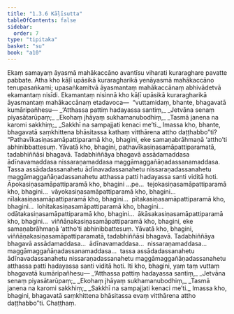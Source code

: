 ```yaml
---
title: "1.3.6 Kāḷīsutta"
tableOfContents: false
sidebar:
  order: 7
type: "tipitaka"
basket: "su"
book: "a10"
---
```



<DynamicBreadcrumb />

<Division number="26" book="a10" bookNo="17" page="293">

<Paragraph number="187" book="a10">
Ekaṃ samayaṃ āyasmā mahākaccāno avantīsu viharati kuraraghare pavatte pabbate. Atha kho kāḷī upāsikā kuraragharikā yenāyasmā mahākaccāno tenupasaṅkami; upasaṅkamitvā āyasmantaṃ mahākaccānaṃ abhivādetvā ekamantaṃ nisīdi. Ekamantaṃ nisinnā kho kāḷī upāsikā kuraragharikā āyasmantaṃ mahākaccānaṃ etadavoca—  “vuttamidaṃ, bhante, bhagavatā kumāripañhesu—
</Paragraph>

<Paragraph number="188" type="verses" book="a10">
_‘Atthassa pattiṃ hadayassa santiṃ,_  
_Jetvāna senaṃ piyasātarūpaṃ;_  
_Ekohaṃ jhāyaṃ sukhamanubodhiṃ,_  
_Tasmā janena na karomi sakkhiṃ;_  
_Sakkhī na sampajjati kenaci me’ti._  

</Paragraph>

<Paragraph number="189" book="a10">
Imassa kho, bhante, bhagavatā saṃkhittena bhāsitassa kathaṃ vitthārena attho daṭṭhabbo”ti?
</Paragraph>

<Paragraph number="190" book="a10">
“Pathavīkasiṇasamāpattiparamā kho, bhagini, eke samaṇabrāhmaṇā ‘attho’ti abhinibbattesuṃ. Yāvatā kho, bhagini, pathavīkasiṇasamāpattiparamatā, tadabhiññāsi bhagavā. Tadabhiññāya bhagavā assādamaddasa ādīnavamaddasa nissaraṇamaddasa maggāmaggañāṇadassanamaddasa. Tassa assādadassanahetu ādīnavadassanahetu nissaraṇadassanahetu maggāmaggañāṇadassanahetu atthassa patti hadayassa santi viditā hoti.
</Paragraph>

<Paragraph number="191" book="a10">
Āpokasiṇasamāpattiparamā kho, bhagini …pe…  tejokasiṇasamāpattiparamā kho, bhagini…  vāyokasiṇasamāpattiparamā kho, bhagini…  nīlakasiṇasamāpattiparamā kho, bhagini…  pītakasiṇasamāpattiparamā kho, bhagini…  lohitakasiṇasamāpattiparamā kho, bhagini…  odātakasiṇasamāpattiparamā kho, bhagini…  ākāsakasiṇasamāpattiparamā kho, bhagini…  viññāṇakasiṇasamāpattiparamā kho, bhagini, eke samaṇabrāhmaṇā ‘attho’ti abhinibbattesuṃ. Yāvatā kho, bhagini, viññāṇakasiṇasamāpattiparamatā, tadabhiññāsi bhagavā. Tadabhiññāya bhagavā assādamaddasa…  ādīnavamaddasa…  nissaraṇamaddasa…  maggāmaggañāṇadassanamaddasa…  tassa assādadassanahetu ādīnavadassanahetu nissaraṇadassanahetu maggāmaggañāṇadassanahetu atthassa patti hadayassa santi viditā hoti. Iti kho, bhagini, yaṃ taṃ vuttaṃ bhagavatā kumāripañhesu—
</Paragraph>

<Paragraph number="192" type="verses" book="a10">
_‘Atthassa pattiṃ hadayassa santiṃ,_  
_Jetvāna senaṃ piyasātarūpaṃ;_  
_Ekohaṃ jhāyaṃ sukhamanubodhiṃ,_  
_Tasmā janena na karomi sakkhiṃ;_  
_Sakkhī na sampajjati kenaci me’ti._  

</Paragraph>

<Paragraph number="193" book="a10">
Imassa kho, bhagini, bhagavatā saṃkhittena bhāsitassa evaṃ vitthārena attho daṭṭhabbo”ti.

</Paragraph>
</Division>

<Paragraph number="194" type="center" book="a10">
Chaṭṭhaṃ.
</Paragraph>